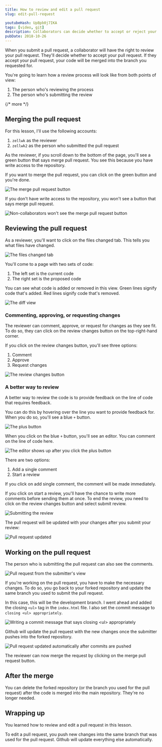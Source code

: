 ```yaml
---
title: How to review and edit a pull request
slug: edit-pull-request

youtubeHash: UpBpb0j7IKA
tags: [video, git]
description: Collaborators can decide whether to accept or reject your pull request. They may also request for some changes. This video shows you what process looks like.
pubDate: 2018-10-26
---
```


When you submit a pull request, a collaborator will have the right to review your pull request. They'll decide whether to accept your pull request. If they accept your pull request, your code will be merged into the branch you requested for.

You're going to learn how a review process will look like from both points of view:

1. The person who's reviewing the process
2. The person who's submitting the review

{/* more */}

## Merging the pull request

For this lesson, I'll use the following accounts:

1. `zellwk` as the reviewer
2. `zellwk2` as the person who submitted the pull request

As the reviewer, if you scroll down to the bottom of the page, you'll see a green button that says merge pull request. You see this because you have write access to the repository.

If you want to merge the pull request, you can click on the green button and you're done.

<Image
  src='/images/2018/edit-pr/merge.png'
  alt='The merge pull request button'
/>

If you don't have write access to the repository, you won't see a button that says merge pull request.

<Image
  src='/images/2018/edit-pr/no-merge.png'
  alt="Non-collaborators won't see the merge pull request button"
/>

## Reviewing the pull request

As a reviewer, you'll want to click on the files changed tab. This tells you what files have changed.

<Image
  src='/images/2018/edit-pr/files-changed-tab.png'
  alt='The files changed tab'
/>

You'll come to a page with two sets of code:

1. The left set is the current code
2. The right set is the proposed code

You can see what code is added or removed in this view. Green lines signify code that's added. Red lines signify code that's removed.

<Image src='/images/2018/edit-pr/diff.png' alt='The diff view' />

### Commenting, approving, or requesting changes

The reviewer can comment, approve, or request for changes as they see fit. To do so, they can click on the review changes button on the top-right-hand corner.

If you click on the review changes button, you'll see three options:

1. Comment
2. Approve
3. Request changes

<Image
  src='/images/2018/edit-pr/review-change-button.png'
  alt='The review changes button'
/>

### A better way to review

A better way to review the code is to provide feedback on the line of code that requires feedback.

You can do this by hovering over the line you want to provide feedback for. When you do so, you'll see a blue `+` button.

<Image src='/images/2018/edit-pr/plus-button.png' alt='The plus button' />

When you click on the blue `+` button, you'll see an editor. You can comment on the line of code here.

<Image
  src='/images/2018/edit-pr/the-editor.png'
  alt='The editor shows up after you click the plus button'
/>

There are two options:

1. Add a single comment
2. Start a review

If you click on add single comment, the comment will be made immediately.

If you click on start a review, you'll have the chance to write more comments before sending them at once. To end the review, you need to click on the review changes button and select submit review.

<Image
  src='/images/2018/edit-pr/submit-review.png'
  alt='Submitting the review'
/>

The pull request will be updated with your changes after you submit your review:

<Image src='/images/2018/edit-pr/pr-updated.png' alt='Pull request updated' />

## Working on the pull request

The person who is submitting the pull request can also see the comments.

<Image
  src='/images/2018/edit-pr/pr-updated-2.png'
  alt="Pull request from the submitter's view"
/>

If you're working on the pull request, you have to make the necessary changes. To do so, you go back to your forked repository and update the same branch you used to submit the pull request.

In this case, this will be the development branch. I went ahead and added the closing `<ul>` tag in the `index.html` file. I also set the commit message to `closing <ul> appropriately`.

<Image
  src='/images/2018/edit-pr/edit-pr.png'
  alt='Writing a commit message that says closing <ul> appropriately'
/>

Github will update the pull request with the new changes once the submitter pushes into the forked repository.

<Image
  src='/images/2018/edit-pr/pr-updated-after-edit.png'
  alt='Pull request updated automatically after commits are pushed'
/>

The reviewer can now merge the request by clicking on the merge pull request button.

## After the merge

You can delete the forked repository (or the branch you used for the pull request) after the code is merged into the main repository. They're no longer needed.

## Wrapping up

You learned how to review and edit a pull request in this lesson.

To edit a pull request, you push new changes into the same branch that was used for the pull request. Github will update everything else automatically.
